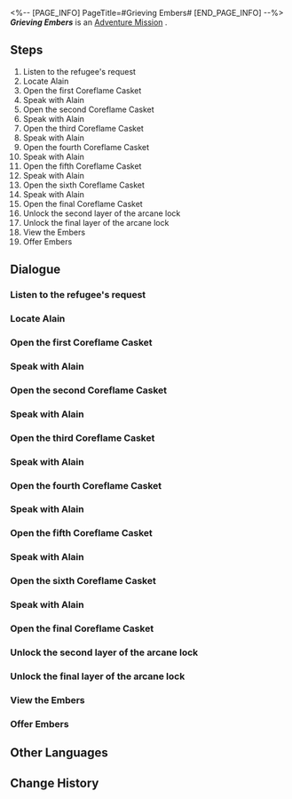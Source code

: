 <%-- [PAGE_INFO]
PageTitle=#Grieving Embers#
[END_PAGE_INFO] --%>
{{Stub|Dialogue.}}
{{Mission Infobox
|id            = 4016201
|title         = 
|image         = <!--Mission Grieving Embers.png-->
|type          = Adventure
|event_name    = 
|chapter       = 
|requirements  = [[Trailblaze Mission]] ''[[Dawn, Shine at the World's End]]'' completed
|summary       = <!--official mission summary from Fate's Atlas-->
|characters    = Trailblazer
|startLocation = [[<!--starting world-->]] - [[<!--starting area-->]]
|world         = <!--starting world-->
|area          = <!--starting area-->
|prev          = 
|next          = 
|rewards       = Credit*5,000
}}
'''''Grieving Embers''''' is an [[Adventure Mission]]<!--in [world]-->.

==Steps==
# Listen to the refugee's request
# Locate Alain
# Open the first Coreflame Casket
# Speak with Alain
# Open the second Coreflame Casket
# Speak with Alain
# Open the third Coreflame Casket
# Speak with Alain
# Open the fourth Coreflame Casket
# Speak with Alain
# Open the fifth Coreflame Casket
# Speak with Alain
# Open the sixth Coreflame Casket
# Speak with Alain
# Open the final Coreflame Casket
# Unlock the second layer of the arcane lock
# Unlock the final layer of the arcane lock
# View the Embers
# Offer Embers

<!--
==Gameplay Notes==

--><!--
==Trial Character==

-->
==Dialogue==
{{Stub Dialogue}}
===Listen to the refugee's request{{subst:void|<!--401620101-->}}===
{{Mission Description|type=adventure|location=<!--to be added-->|The millennium-long dawn of Okhema has ended. The black tide surges in, engulfing the city-states in suffering, wailing, and death.<br />In the Dawncloud Temple, where many refugees have gathered, someone seems to be seeking help...}}
{{Dialogue Start}}
{{Dialogue End}}

===Locate Alain{{subst:void|<!--401620102-->}}===
{{Mission Description|type=adventure|location=<!--to be added-->|update|The refuge-seeking priest requests you to find Alain. There may be a clue of his whereabouts in the Demigod Council.}}
{{Dialogue Start}}
{{Dialogue End}}

===Open the first Coreflame Casket{{subst:void|<!--401620103-->}}===
{{Mission Description|type=adventure|location=<!--to be added-->|update|Alain explained the situation to you: Kephale once bestowed the "Embers" of the Coreflame upon mortals to help them survive the apocalypse.<br />However, you don't know which Coreflame Casket holds the Embers... Could it be in this one?}}
{{Dialogue Start}}
{{Dialogue End}}

===Speak with Alain{{subst:void|<!--401620104-->}}===
{{Mission Description|type=adventure|location=<!--to be added-->|update|You successfully opened the Coreflame Casket. Ask Alain about its content.}}
{{Dialogue Start}}
{{Dialogue End}}

===Open the second Coreflame Casket{{subst:void|<!--401620105-->}}===
{{Mission Description|type=adventure|location=<!--to be added-->|update|The Coreflame Casket contains the Council of Elders' secret scrolls, most of which are based on subjective speculation.<br />Alain asks you to open the next Coreflame Casket. Could the Embers be within?}}
{{Dialogue Start}}
{{Dialogue End}}

===Speak with Alain{{subst:void|<!--401620106-->}}===
{{Mission Description|type=adventure|location=<!--to be added-->|update|You successfully opened the Coreflame Casket. Ask Alain about its content.}}
{{Dialogue Start}}
{{Dialogue End}}

===Open the third Coreflame Casket{{subst:void|<!--401620107-->}}===
{{Mission Description|type=adventure|location=<!--to be added-->|update|The Coreflame Casket holds a collection of ancient paintings privately hoarded by the accounting priest. Such misuse of public resources is truly despicable.<br />Alain asks you to open the next Coreflame Casket. Could the Embers be within?}}
{{Dialogue Start}}
{{Dialogue End}}

===Speak with Alain{{subst:void|<!--401620108-->}}===
{{Mission Description|type=adventure|location=<!--to be added-->|update|You successfully opened the Coreflame Casket. Ask Alain about its content.}}
{{Dialogue Start}}
{{Dialogue End}}

===Open the fourth Coreflame Casket{{subst:void|<!--401620109-->}}===
{{Mission Description|type=adventure|location=<!--to be added-->|update|The Coreflame Casket contains the "Sky Father's Atoning Balm," an important source of income for the priests.<br />Alain asks you to open the next Coreflame Casket. Could the Embers be within?}}
{{Dialogue Start}}
{{Dialogue End}}

===Speak with Alain{{subst:void|<!--401620110-->}}===
{{Mission Description|type=adventure|location=<!--to be added-->|update|You successfully opened the Coreflame Casket. Ask Alain about its content.}}
{{Dialogue Start}}
{{Dialogue End}}

===Open the fifth Coreflame Casket{{subst:void|<!--401620111-->}}===
{{Mission Description|type=adventure|location=<!--to be added-->|update|The Coreflame Casket contains the "Cleaners' Fragmented Roster" &mdash; it seems you've uncovered something extraordinary.<br />Alain asks you to open the next Coreflame Casket. Could the Embers be within?}}
{{Dialogue Start}}
{{Dialogue End}}

===Speak with Alain{{subst:void|<!--401620112-->}}===
{{Mission Description|type=adventure|location=<!--to be added-->|update|You successfully opened the Coreflame Casket. Ask Alain about its content.}}
{{Dialogue Start}}
{{Dialogue End}}

===Open the sixth Coreflame Casket{{subst:void|<!--401620113-->}}===
{{Mission Description|type=adventure|location=<!--to be added-->|update|The Coreflame Casket does not contain the Embers, leaving Alain somewhat downhearted. Try opening the next Coreflame Casket.}}
{{Dialogue Start}}
{{Dialogue End}}

===Speak with Alain{{subst:void|<!--401620114-->}}===
{{Mission Description|type=adventure|location=<!--to be added-->|update|You successfully opened the Coreflame Casket. Ask Alain about its content.}}
{{Dialogue Start}}
{{Dialogue End}}

===Open the final Coreflame Casket{{subst:void|<!--401620115-->}}===
{{Mission Description|type=adventure|location=<!--to be added-->|update|Alain claims he already knows the location of the correct Coreflame Casket. It is protected by three layers of arcane locks &mdash; looks like you'll need to stay sharp to face the challenge.}}
{{Dialogue Start}}
{{Dialogue End}}

===Unlock the second layer of the arcane lock{{subst:void|<!--401620116-->}}===
{{Mission Description|type=adventure|location=<!--to be added-->|update|The first layer of the arcane lock has been successfully unlocked. Proceed to unlock the second layer.}}
{{Dialogue Start}}
{{Dialogue End}}

===Unlock the final layer of the arcane lock{{subst:void|<!--401620117-->}}===
{{Mission Description|type=adventure|location=<!--to be added-->|update|The second layer of the arcane lock has been successfully unlocked. Unlock the final layer and retrieve the Embers.}}
{{Dialogue Start}}
{{Dialogue End}}

===View the Embers{{subst:void|<!--401620118-->}}===
{{Mission Description|type=adventure|location=<!--to be added-->|update|You have successfully opened the Coreflame Casket containing the sealed Embers. Having too many questions needing Alain's answer, you decide to speak with him.}}
{{Dialogue Start}}
{{Dialogue End}}

===Offer Embers{{subst:void|<!--401620119-->}}===
{{Mission Description|type=adventure|location=<!--to be added-->|update|Alain sacrificed himself in exchange for the Embers. It's time for it to prove its worth.}}
{{Dialogue Start}}
{{Dialogue End}}

==Other Languages==
{{Other Languages
|en   = Grieving Embers
|zhs  = 哀烬余火
|zht  = 哀燼餘火
|ja   = 悲しみの残り火
|ko   = 슬픔이 타고 남은 잔불
|es   = Ascuas dolientes
|fr   = Braises du deuil
|ru   = Скорбные угли
|th   = เสี้ยวเปลวไฟแห่งความโศก
|vi   = Tàn Lửa Đau Thương
|de   = Glut der Trauer
|id   = Bara Api Duka
|pt   = Brasas do Luto
}}

==Change History==
{{Change History|3.3}}
